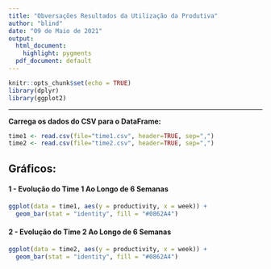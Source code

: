 ```yaml
---
title: "Obversações Resultados da Utilização da Produtiva"
author: "blind"
date: "09 de Maio de 2021"
output:
  html_document:
    highlight: pygments
  pdf_document: default
---
```


```r
knitr::opts_chunk$set(echo = TRUE)
library(dplyr)
library(ggplot2)
```
* * *

**Carrega os dados do CSV para o DataFrame:**

```r
time1 <- read.csv(file="time1.csv", header=TRUE, sep=",")
time2 <- read.csv(file="time2.csv", header=TRUE, sep=",")

```

## Gráficos:

#### 1 - Evolução do Time 1 Ao Longo de 6 Semanas

```r

ggplot(data = time1, aes(y = productivity, x = week)) +
  geom_bar(stat = "identity", fill = "#0862A4")


```

#### 2 - Evolução do Time 2 Ao Longo de 6 Semanas

```r

ggplot(data = time2, aes(y = productivity, x = week)) +
  geom_bar(stat = "identity", fill = "#0862A4")

```

